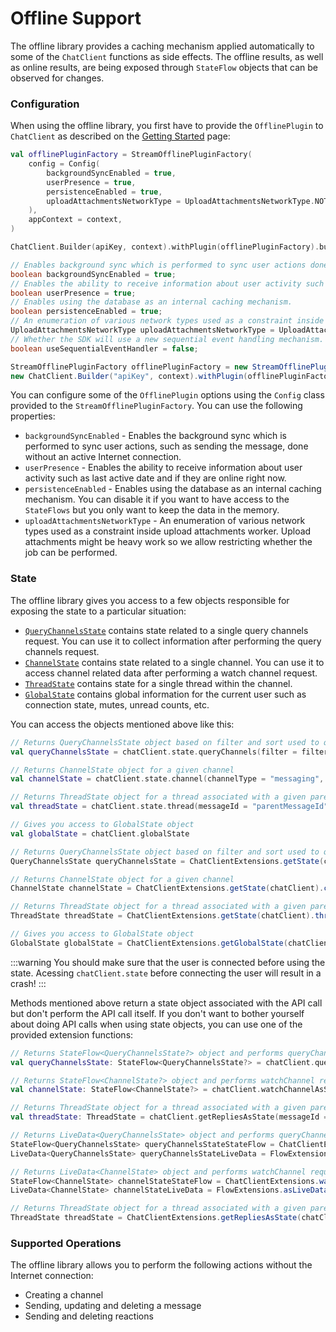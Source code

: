 
# Offline Support

The offline library provides a caching mechanism applied automatically to some of the `ChatClient` functions as side effects.
The offline results, as well as online results, are being exposed through `StateFlow` objects that can be observed for changes.

### Configuration

When using the offline library, you first have to provide the `OfflinePlugin` to `ChatClient` as described on the [Getting Started](../../01-basics/04-getting-started.mdx#adding-an-offline-plugin) page:

<Tabs>
<TabItem value="kotlin" label="Kotlin">

```kotlin
val offlinePluginFactory = StreamOfflinePluginFactory(
    config = Config(
        backgroundSyncEnabled = true,
        userPresence = true,
        persistenceEnabled = true,
        uploadAttachmentsNetworkType = UploadAttachmentsNetworkType.NOT_ROAMING,
    ),
    appContext = context,
)

ChatClient.Builder(apiKey, context).withPlugin(offlinePluginFactory).build()
```
</TabItem>

<TabItem value="java" label="Java">

```java
// Enables background sync which is performed to sync user actions done while offline.
boolean backgroundSyncEnabled = true;
// Enables the ability to receive information about user activity such as last active date and if they are online right now.
boolean userPresence = true;
// Enables using the database as an internal caching mechanism.
boolean persistenceEnabled = true;
// An enumeration of various network types used as a constraint inside upload attachments worker.
UploadAttachmentsNetworkType uploadAttachmentsNetworkType = UploadAttachmentsNetworkType.NOT_ROAMING;
// Whether the SDK will use a new sequential event handling mechanism.
boolean useSequentialEventHandler = false;

StreamOfflinePluginFactory offlinePluginFactory = new StreamOfflinePluginFactory(new Config(backgroundSyncEnabled, userPresence, persistenceEnabled, uploadAttachmentsNetworkType, useSequentialEventHandler), context);
new ChatClient.Builder("apiKey", context).withPlugin(offlinePluginFactory).build();
```
</TabItem>
</Tabs>

You can configure some of the `OfflinePlugin` options using the `Config` class provided to the `StreamOfflinePluginFactory`. You can use the following properties:
- `backgroundSyncEnabled` - Enables the background sync which is performed to sync user actions, such as sending the message, done without an active Internet connection.
- `userPresence` - Enables the ability to receive information about user activity such as last active date and if they are online right now.
- `persistenceEnabled` - Enables using the database as an internal caching mechanism. You can disable it if you want to have access to the `StateFlows` but you only want to keep the data in the memory.
- `uploadAttachmentsNetworkType` - An enumeration of various network types used as a constraint inside upload attachments worker. Upload attachments might be heavy work so we allow restricting whether the job can be performed.

### State

The offline library gives you access to a few objects responsible for exposing the state to a particular situation:
- [`QueryChannelsState`](https://github.com/GetStream/stream-chat-android/blob/main/stream-chat-android-offline/src/main/java/io/getstream/chat/android/offline/plugin/state/querychannels/QueryChannelsState.kt) contains state related to a single query channels request. You can use it to collect information after performing the query channels request.
- [`ChannelState`](https://github.com/GetStream/stream-chat-android/blob/main/stream-chat-android-offline/src/main/java/io/getstream/chat/android/offline/plugin/state/channel/ChannelState.kt) contains state related to a single channel. You can use it to access channel related data after performing a watch channel request.
- [`ThreadState`](https://github.com/GetStream/stream-chat-android/blob/main/stream-chat-android-offline/src/main/java/io/getstream/chat/android/offline/plugin/state/channel/thread/ThreadState.kt) contains state for a single thread within the channel.
- [`GlobalState`](https://github.com/GetStream/stream-chat-android/blob/main/stream-chat-android-offline/src/main/java/io/getstream/chat/android/offline/plugin/state/global/GlobalState.kt) contains global information for the current user such as connection state, mutes, unread counts, etc.

You can access the objects mentioned above like this:

<Tabs>
<TabItem value="kotlin" label="Kotlin">

```kotlin
// Returns QueryChannelsState object based on filter and sort used to query channels
val queryChannelsState = chatClient.state.queryChannels(filter = filter, sort = sort)

// Returns ChannelState object for a given channel
val channelState = chatClient.state.channel(channelType = "messaging", channelId = "sampleId")

// Returns ThreadState object for a thread associated with a given parentMessageId
val threadState = chatClient.state.thread(messageId = "parentMessageId")

// Gives you access to GlobalState object
val globalState = chatClient.globalState
```
</TabItem>

<TabItem value="java" label="Java">

```java
// Returns QueryChannelsState object based on filter and sort used to query channels
QueryChannelsState queryChannelsState = ChatClientExtensions.getState(chatClient).queryChannels(filter, sort);

// Returns ChannelState object for a given channel
ChannelState channelState = ChatClientExtensions.getState(chatClient).channel("messaging", "sampleId");

// Returns ThreadState object for a thread associated with a given parentMessageId
ThreadState threadState = ChatClientExtensions.getState(chatClient).thread("parentMessageId");

// Gives you access to GlobalState object
GlobalState globalState = ChatClientExtensions.getGlobalState(chatClient);
```
</TabItem>
</Tabs>

:::warning
You should make sure that the user is connected before using the state. Acessing `chatClient.state` before connecting the user will result in a crash!
:::

Methods mentioned above return a state object associated with the API call but don't perform the API call itself.
If you don't want to bother yourself about doing API calls when using state objects, you can use one of the provided extension functions:

<Tabs>
<TabItem value="kotlin" label="Kotlin">

```kotlin
// Returns StateFlow<QueryChannelsState?> object and performs queryChannels request
val queryChannelsState: StateFlow<QueryChannelsState?> = chatClient.queryChannelsAsState(request = queryChannelsRequest, coroutineScope = scope)

// Returns StateFlow<ChannelState?> object and performs watchChannel request
val channelState: StateFlow<ChannelState?> = chatClient.watchChannelAsState(cid = "messaging:sampleId", messageLimit = 30, coroutineScope = scope)

// Returns ThreadState object for a thread associated with a given parentMessageId
val threadState: ThreadState = chatClient.getRepliesAsState(messageId = "messaging:sampleId", messageLimit = 30, coroutineScope = scope)
```
</TabItem>

<TabItem value="java" label="Java">

```java
// Returns LiveData<QueryChannelsState> object and performs queryChannels request
StateFlow<QueryChannelsState> queryChannelsStateStateFlow = ChatClientExtensions.queryChannelsAsState(chatClient, queryChannelsRequest);
LiveData<QueryChannelsState> queryChannelsStateLiveData = FlowExtensions.asLiveData(queryChannelsStateStateFlow);

// Returns LiveData<ChannelState> object and performs watchChannel request
StateFlow<ChannelState> channelStateStateFlow = ChatClientExtensions.watchChannelAsState(chatClient, "messaging:sampleId", 30);
LiveData<ChannelState> channelStateLiveData = FlowExtensions.asLiveData(channelStateStateFlow);

// Returns ThreadState object for a thread associated with a given parentMessageId
ThreadState threadState = ChatClientExtensions.getRepliesAsState(chatClient, "messaging:sampleId", 30);
```
</TabItem>
</Tabs>

### Supported Operations

The offline library allows you to perform the following actions without the Internet connection:
- Creating a channel
- Sending, updating and deleting a message
- Sending and deleting reactions
